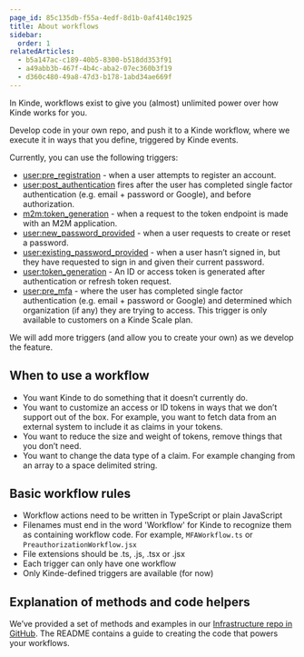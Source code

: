 ```yaml
---
page_id: 85c135db-f55a-4edf-8d1b-0af4140c1925
title: About workflows
sidebar:
  order: 1
relatedArticles:
  - b5a147ac-c189-40b5-8300-b518dd353f91
  - a49abb3b-467f-4b4c-aba2-07ec360b3f19
  - d360c480-49a8-47d3-b178-1abd34ae669f
---
```


In Kinde, workflows exist to give you (almost) unlimited power over how Kinde works for you.

Develop code in your own repo, and push it to a Kinde workflow, where we execute it in ways that you define, triggered by Kinde events.

Currently, you can use the following triggers:

- [user:pre_registration](/workflows/example-workflows/pre-user-registration-workflow/) - when a user attempts to register an account.
- [user:post_authentication](/workflows/example-workflows/workflow-user-post-auth/) fires after the user has completed single factor authentication (e.g. email + password or Google), and before authorization.
- [m2m:token_generation](/workflows/example-workflows/m2m-token-generation-workflow/) - when a request to the token endpoint is made with an M2M application.
- [user:new_password_provided](/workflows/example-workflows/new-password-provided-workflow/) - when a user requests to create or reset a password.
- [user:existing_password_provided](/workflows/example-workflows/existing-password-provided-workflow/) - when a user hasn’t signed in, but they have requested to sign in and given their current password.
- [user:token_generation](/workflows/example-workflows/user-token-generation/) - An ID or access token is generated after authentication or refresh token request.
- [user:pre_mfa](/workflows/example-workflows/pre-mfa-workflow/) - where the user has completed single factor authentication (e.g. email + password or Google) and determined which organization (if any) they are trying to access. This trigger is only available to customers on a Kinde Scale plan.

We will add more triggers (and allow you to create your own) as we develop the feature.

## When to use a workflow

- You want Kinde to do something that it doesn’t currently do.
- You want to customize an access or ID tokens in ways that we don’t support out of the box. For example, you want to fetch data from an external system to include it as claims in your tokens.
- You want to reduce the size and weight of tokens, remove things that you don’t need.
- You want to change the data type of a claim. For example changing from an array to a space delimited string.

## Basic workflow rules

- Workflow actions need to be written in TypeScript or plain JavaScript
- Filenames must end in the word 'Workflow' for Kinde to recognize them as containing workflow code. For example, `MFAWorkflow.ts` or `PreauthorizationWorkflow.jsx`
- File extensions should be .ts, .js, .tsx or .jsx
- Each trigger can only have one workflow
- Only Kinde-defined triggers are available (for now)

## Explanation of methods and code helpers

We’ve provided a set of methods and examples in our [Infrastructure repo in GitHub](https://github.com/kinde-oss/infrastructure). The README contains a guide to creating the code that powers your workflows.
